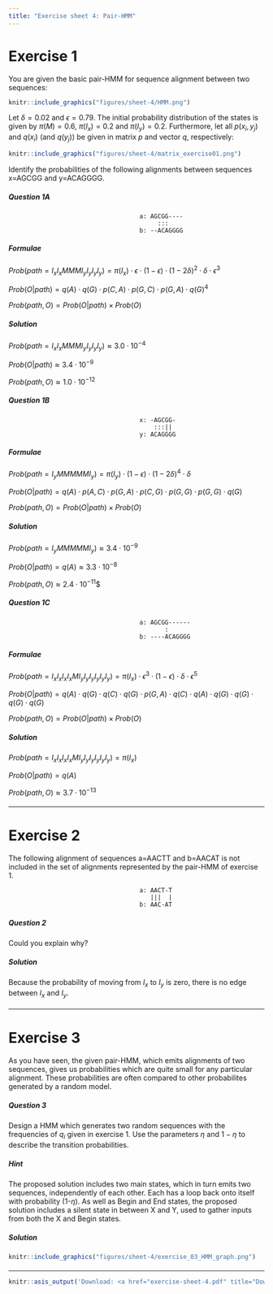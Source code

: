 ```yaml
---
title: "Exercise sheet 4: Pair-HMM"
---
```


# Exercise 1

You are given the basic pair-HMM for sequence alignment between two sequences:


```r
knitr::include_graphics("figures/sheet-4/HMM.png")
```

Let $\delta = 0.02$ and $\epsilon=0.79$. The initial probability distribution of the states is given by
$\pi(M)=0.6$, $\pi(I_x) = 0.2$ and $\pi(I_y) = 0.2$. Furthermore, let all $p(x_i,y_j)$ and $q(x_i)$ (and $q(y_j)$)
be given in matrix $p$ and vector $q$, respectively:

```r
knitr::include_graphics("figures/sheet-4/matrix_exercise01.png")
```

Identify the probabilities of the following alignments between sequences x=AGCGG and y=ACAGGGG.

#### {.tabset}

##### Question 1A

```
                                    a: AGCGG----
                                         :::
                                    b: --ACAGGGG
```


##### Formulae

::: {.answer data-latex=""}
$Prob(path=I_xI_xMMMI_yI_yI_yI_y)=\pi(I_x) \cdot \epsilon \cdot (1-\epsilon) \cdot (1-2\delta)^2 \cdot \delta \cdot \epsilon^3$

$Prob(O | path)=q(A) \cdot q(G) \cdot p(C,A) \cdot p(G,C) \cdot p(G,A) \cdot q(G)^4$

$Prob(path, O) = Prob(O | path ) \times Prob(O)$
:::


##### Solution

::: {.answer data-latex=""}
$Prob(path=I_xI_xMMMI_yI_yI_yI_y) \approx 3.0 \cdot 10^{-4}$

$Prob(O | path) \approx 3.4 \cdot 10^{-9}$

$Prob(path,O) \approx 1.0 \cdot 10^{-12}$
:::
#### {-}

#### {.tabset}

##### Question 1B

```
                                    x: -AGCGG-
                                        :::||
                                    y: ACAGGGG
```


##### Formulae

::: {.answer data-latex=""}
$Prob(path=I_yMMMMMI_y)=\pi(I_y) \cdot (1-\epsilon) \cdot (1-2\delta)^4 \cdot \delta$

$Prob(O | path)=q(A) \cdot p(A,C) \cdot p(G,A) \cdot p(C,G) \cdot p(G,G) \cdot p(G,G) \cdot q(G)$

$Prob(path, O) = Prob(O | path ) \times Prob(O)$
:::


##### Solution

::: {.answer data-latex=""}
$Prob(path=I_yMMMMMI_y) \approx 3.4 \cdot 10^{-9}$

$Prob(O | path)=q(A) \approx 3.3 \cdot 10^{-8}$

$Prob(path,O) \approx 2.4 \cdot 10^{-11}$$
:::
#### {-}

#### {.tabset}

##### Question 1C

```
                                    a: AGCGG------
                                           :
                                    b: ----ACAGGGG
```


##### Formulae

::: {.answer data-latex=""}
$Prob(path=I_xI_xI_xI_xMI_yI_yI_yI_yI_yI_y)=\pi(I_x) \cdot \epsilon^3 \cdot (1-\epsilon) \cdot \delta \cdot \epsilon^5$

$Prob(O | path)=q(A) \cdot q(G) \cdot q(C) \cdot q(G) \cdot p(G,A) \cdot q(C) \cdot q(A) \cdot q(G) \cdot q(G) \cdot q(G) \cdot q(G)$

$Prob(path, O) = Prob(O | path ) \times Prob(O)$

:::


##### Solution

::: {.answer data-latex=""}
$Prob(path=I_xI_xI_xI_xMI_yI_yI_yI_yI_yI_y)=\pi(I_x)$

$Prob(O | path)=q(A)$

$Prob(path,O) \approx 3.7 \cdot 10^{-13}$
:::
#### {-}

-------------------------------------------

# Exercise 2

The following alignment of sequences a=AACTT and b=AACAT is not included in the set of alignments
represented by the pair-HMM of exercise 1.

```
                                    a: AACT-T
                                       |||  |
                                    b: AAC-AT
```
#### {.tabset}

##### Question 2

Could you explain why?

##### Solution

Because the probability of moving from $I_x$ to $I_y$ is zero, there is no edge between $I_x$ and $I_y$.

#### {-}

-------------------------------------------

# Exercise 3

As you have seen, the given pair-HMM, which emits alignments of two sequences, gives us probabilities
 which are quite small for any particular alignment. These probabilities are
often compared to other probabilites generated by a random model.

#### {.tabset}

##### Question 3

::: {.answer data-latex=""}
Design a HMM which generates two random sequences with the frequencies of $q_i$ given in exercise 1.
Use the parameters $\eta$ and $1-\eta$ to describe the transition probabilities.
:::


##### Hint

::: {.answer data-latex=""}
The proposed solution includes two main states, which in turn emits two sequences, independently of each other. Each has a loop
back onto itself with probability (1-$\eta$). As well as Begin and End states, the proposed solution includes a silent state in between X and Y, used to gather inputs from both the X and Begin states.
:::

##### Solution

```r
knitr::include_graphics("figures/sheet-4/exercise_03_HMM_graph.png")
```

#### {-}

-------------------------------------------

```r
knitr::asis_output('Download: <a href="exercise-sheet-4.pdf" title="Download PDF Version">PDF Version</a> of this page.')
```
